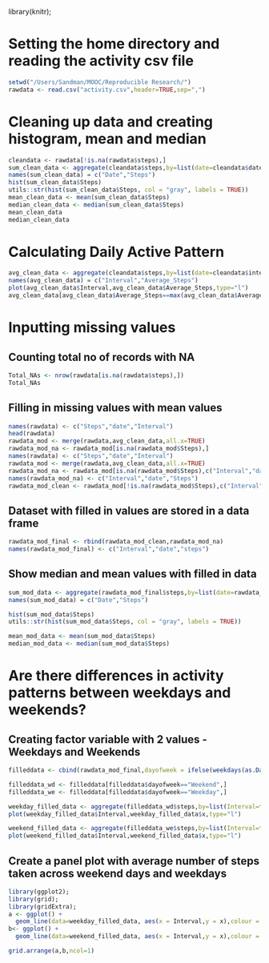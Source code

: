 library(knitr);

# Setting the home directory and reading the activity csv file  

```r
setwd("/Users/Sandman/MOOC/Reproducible Research/")  
rawdata <- read.csv("activity.csv",header=TRUE,sep=",")  
```

# Cleaning up data and creating histogram, mean and median  
```r
cleandata <- rawdata[!is.na(rawdata$steps),]  
sum_clean_data <- aggregate(cleandata$steps,by=list(date=cleandata$date),FUN=sum)  
names(sum_clean_data) = c("Date","Steps")  
hist(sum_clean_data$Steps)  
utils::str(hist(sum_clean_data$Steps, col = "gray", labels = TRUE))  
mean_clean_data <- mean(sum_clean_data$Steps)  
median_clean_data <- median(sum_clean_data$Steps)
mean_clean_data
median_clean_data
```

# Calculating Daily Active Pattern  
```r
avg_clean_data <- aggregate(cleandata$steps,by=list(date=cleandata$interval),FUN=mean)  
names(avg_clean_data) = c("Interval","Average_Steps")  
plot(avg_clean_data$Interval,avg_clean_data$Average_Steps,type="l")  
avg_clean_data[avg_clean_data$Average_Steps==max(avg_clean_data$Average_Steps),]   
```



# Inputting missing values
    
## Counting total no of records with NA  
```r
Total_NAs <- nrow(rawdata[is.na(rawdata$steps),])  
Total_NAs  
```  

## Filling in missing values with mean values
 
```r
names(rawdata) <- c("Steps","date","Interval")
head(rawdata)
rawdata_mod <- merge(rawdata,avg_clean_data,all.x=TRUE)
rawdata_mod_na <- rawdata_mod[is.na(rawdata_mod$Steps),]
names(rawdata) <- c("Steps","date","Interval")
rawdata_mod <- merge(rawdata,avg_clean_data,all.x=TRUE)
rawdata_mod_na <- rawdata_mod[is.na(rawdata_mod$Steps),c("Interval","date","Average_Steps")]
names(rawdata_mod_na) <- c("Interval","date","Steps")
rawdata_mod_clean <- rawdata_mod[!is.na(rawdata_mod$Steps),c("Interval","date","Steps")]
```

## Dataset with filled in values are stored in a data frame
```r
rawdata_mod_final <- rbind(rawdata_mod_clean,rawdata_mod_na)
names(rawdata_mod_final) <- c("Interval","date","steps")
```


## Show median and mean values with filled in data
```r
sum_mod_data <- aggregate(rawdata_mod_final$steps,by=list(date=rawdata_mod_final$date),FUN=sum)
names(sum_mod_data) = c("Date","Steps")

hist(sum_mod_data$Steps)
utils::str(hist(sum_mod_data$Steps, col = "gray", labels = TRUE))

mean_mod_data <- mean(sum_mod_data$Steps)
median_mod_data <- median(sum_mod_data$Steps)
```



# Are there differences in activity patterns between weekdays and weekends?
## Creating factor variable with 2 values - Weekdays and Weekends

```r
filleddata <- cbind(rawdata_mod_final,dayofweek = ifelse(weekdays(as.Date(rawdata_mod_final$date),abbreviate=FALSE) %in% c("Saturday","Sunday"),"Weekend","Weekday"))

filleddata_wd <- filleddata[filleddata$dayofweek=="Weekend",]
filleddata_we <- filleddata[filleddata$dayofweek=="Weekday",]

weekday_filled_data <- aggregate(filleddata_wd$steps,by=list(Interval=filleddata_wd$Interval),FUN=mean)
plot(weekday_filled_data$Interval,weekday_filled_data$x,type="l")

weekend_filled_data <- aggregate(filleddata_we$steps,by=list(Interval=filleddata_we$Interval),FUN=mean)
plot(weekend_filled_data$Interval,weekend_filled_data$x,type="l")
```

## Create a panel plot with average number of steps taken across weekend days and weekdays
```r
library(ggplot2);
library(grid);
library(gridExtra);
a <- ggplot() +
  geom_line(data=weekday_filled_data, aes(x = Interval,y = x),colour = "Red")
b<- ggplot() +
  geom_line(data=weekend_filled_data, aes(x = Interval,y = x),colour = "Green")

grid.arrange(a,b,ncol=1)
```

